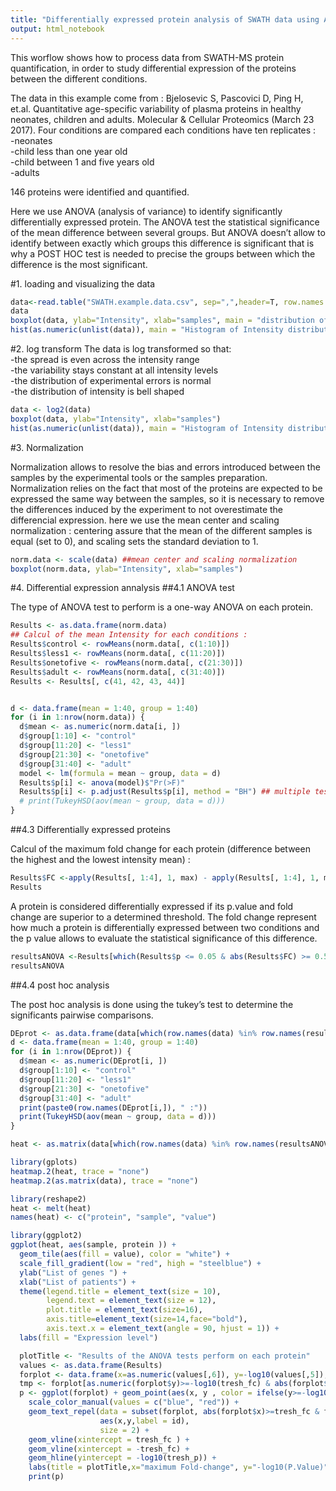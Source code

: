 ```yaml
---
title: "Differentially expressed protein analysis of SWATH data using ANOVA testing"
output: html_notebook
---
```


This worflow shows how to process data from SWATH-MS protein quantification, in order to study differential expression of the proteins between the different conditions.

The data in this example come from : Bjelosevic S, Pascovici D, Ping H, et.al. Quantitative age-specific variability of plasma proteins in healthy neonates, children and adults. Molecular & Cellular Proteomics (March 23 2017). Four conditions are compared each conditions have ten replicates :  
-neonates  
-child less than one year old  
-child between 1 and five years old  
-adults  

146 proteins were identified and quantified. 

Here we use ANOVA (analysis of variance) to identify significantly differentially expressed protein. The ANOVA test the statistical significance of the mean difference between several groups. But ANOVA doesn't allow to identify between exactly which groups this difference is significant that is why a POST HOC test is needed to precise the groups between which the difference is the most significant.

#1. loading and visualizing the data 
```r
data<-read.table("SWATH.example.data.csv", sep=",",header=T, row.names = 1)
data
boxplot(data, ylab="Intensity", xlab="samples", main = "distribution of Intensity") 
hist(as.numeric(unlist(data)), main = "Histogram of Intensity distribution",  xlab = "Intensity")
```

#2. log transform
The data is log transformed so that:  
-the spread is even across the intensity range  
-the variability stays constant at all intensity levels  
-the distribution of experimental errors is normal  
-the distribution of intensity is bell shaped  

```r
data <- log2(data)
boxplot(data, ylab="Intensity", xlab="samples") 
hist(as.numeric(unlist(data)), main = "Histogram of Intensity distribution",  xlab = "Intensity")
```


#3. Normalization

Normalization allows to resolve the bias and errors introduced between the samples by the experimental tools or the samples preparation. Normalization relies on the fact that most of the proteins are expected to be expressed the same way between the samples, so it is necessary to remove the differences induced by the experiment to not overestimate the differencial expression. here we use the mean center and scaling normalization : centering assure that the mean of the different samples is equal (set to 0), and scaling sets the standard deviation to 1.  
```r
norm.data <- scale(data) ##mean center and scaling normalization
boxplot(norm.data, ylab="Intensity", xlab="samples")
```


#4. Differential expression annalysis
##4.1 ANOVA test

The type of ANOVA test to perform is a one-way ANOVA on each protein.
```r
Results <- as.data.frame(norm.data)
## Calcul of the mean Intensity for each conditions : 
Results$control <- rowMeans(norm.data[, c(1:10)])
Results$less1 <- rowMeans(norm.data[, c(11:20)])
Results$onetofive <- rowMeans(norm.data[, c(21:30)])
Results$adult <- rowMeans(norm.data[, c(31:40)])
Results <- Results[, c(41, 42, 43, 44)]


d <- data.frame(mean = 1:40, group = 1:40)
for (i in 1:nrow(norm.data)) {
  d$mean <- as.numeric(norm.data[i, ])
  d$group[1:10] <- "control"
  d$group[11:20] <- "less1"
  d$group[21:30] <- "onetofive"
  d$group[31:40] <- "adult"
  model <- lm(formula = mean ~ group, data = d)
  Results$p[i] <- anova(model)$"Pr(>F)"
  Results$p[i] <- p.adjust(Results$p[i], method = "BH") ## multiple testing correction with de Benjamini Hochberg technique
  # print(TukeyHSD(aov(mean ~ group, data = d)))
}
```

##4.3 Differentially expressed proteins


Calcul of the maximum fold change for each protein (difference between the highest and the lowest intensity mean) : 
```r
Results$FC <-apply(Results[, 1:4], 1, max) - apply(Results[, 1:4], 1, min)
Results
```


A protein is considered differentially expressed if its p.value and fold change are superior to a determined threshold. The fold change represent how much a protein is differentially expressed between two conditions and the p value allows to evaluate the statistical significance of this difference.
```r
resultsANOVA <-Results[which(Results$p <= 0.05 & abs(Results$FC) >= 0.5), ]
resultsANOVA
```


##4.4 post hoc analysis

The post hoc analysis is done using the tukey's test to determine the significants pairwise comparisons.
```r
DEprot <- as.data.frame(data[which(row.names(data) %in% row.names(resultsANOVA)),])
d <- data.frame(mean = 1:40, group = 1:40)
for (i in 1:nrow(DEprot)) {
  d$mean <- as.numeric(DEprot[i, ])
  d$group[1:10] <- "control"
  d$group[11:20] <- "less1"
  d$group[21:30] <- "onetofive"
  d$group[31:40] <- "adult"
  print(paste0(row.names(DEprot[i,]), " :"))
  print(TukeyHSD(aov(mean ~ group, data = d)))
}
```





```r
heat <- as.matrix(data[which(row.names(data) %in% row.names(resultsANOVA)),])
```



```r
library(gplots)
heatmap.2(heat, trace = "none") 
heatmap.2(as.matrix(data), trace = "none") 
```


```r
library(reshape2)
heat <- melt(heat)
names(heat) <- c("protein", "sample", "value")

library(ggplot2)
ggplot(heat, aes(sample, protein )) +
  geom_tile(aes(fill = value), color = "white") +
  scale_fill_gradient(low = "red", high = "steelblue") +
  ylab("List of genes ") +
  xlab("List of patients") +
  theme(legend.title = element_text(size = 10),
        legend.text = element_text(size = 12),
        plot.title = element_text(size=16),
        axis.title=element_text(size=14,face="bold"),
        axis.text.x = element_text(angle = 90, hjust = 1)) +
  labs(fill = "Expression level")
```


```r
  plotTitle <- "Results of the ANOVA tests perform on each protein"
  values <- as.data.frame(Results)
  forplot <- data.frame(x=as.numeric(values[,6]), y=-log10(values[,5]), id=row.names(values))
  tmp <- forplot[as.numeric(forplot$y)>=-log10(tresh_fc) & abs(forplot$x)>tresh_fc,]
  p <- ggplot(forplot) + geom_point(aes(x, y , color = ifelse(y>=-log10(tresh_p) & abs(x)>=tresh_fc, "not signi", "FC")),show.legend = F) +
    scale_color_manual(values = c("blue", "red")) +
    geom_text_repel(data = subset(forplot, abs(forplot$x)>=tresh_fc & forplot$y>=-log10(tresh_p)),
                    aes(x,y,label = id),
                    size = 2) +
    geom_vline(xintercept = tresh_fc ) +
    geom_vline(xintercept = -tresh_fc) + 
    geom_hline(yintercept = -log10(tresh_p)) + 
    labs(title = plotTitle,x="maximum Fold-change", y="-log10(P.Value)") + theme_bw() 
    print(p)
```

